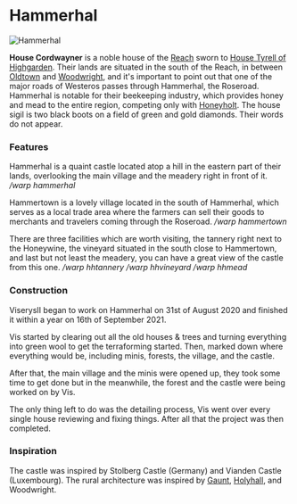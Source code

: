 

# Hammerhal

<Image src="https://cdn.sanity.io/images/1as7cn02/production/116bc1aa39c74934ec0333458af856afc27c351e-1440x847.png?w=976&h=350&fit=crop&crop=center&auto=format" alt="Hammerhal" width={976} height={350}  />

<ProjectDetails
  floatRight
  region="Reach"
  house="House Cordwayner"
  type="Castle"
  status="Completed"
  warp="/warp hammerhal"
  projectLead="ViserysII"
  dateStarted="August 30, 2020"
  dateCompleted="September 15, 2021"
/>

**House Cordwayner** is a noble house of the [Reach](https://westeroscraft.com/wiki/reach) sworn to [House Tyrell of Highgarden](https://westeroscraft.com/wiki/reach/highgarden). Their lands are situated in the south of the Reach, in between [Oldtown](https://westeroscraft.com/wiki/reach/oldtown) and [Woodwright](https://westeroscraft.com/wiki/reach/woodwright), and it's important to point out that one of the major roads of Westeros passes through Hammerhal, the Roseroad. Hammerhal is notable for their beekeeping industry, which provides honey and mead to the entire region, competing only with [Honeyholt](https://westeroscraft.com/wiki/reach/honeyholt). The house sigil is two black boots on a field of green and gold diamonds. Their words do not appear.

### Features

Hammerhal is a quaint castle located atop a hill in the eastern part of their lands, overlooking the main village and the meadery right in front of it. _/warp hammerhal_  
  
Hammertown is a lovely village located in the south of Hammerhal, which serves as a local trade area where the farmers can sell their goods to merchants and travelers coming through the Roseroad. _/warp hammertown_  
  
There are three facilities which are worth visiting, the tannery right next to the Honeywine, the vineyard situated in the south close to Hammertown, and last but not least the meadery, you can have a great view of the castle from this one. _/warp hhtannery /warp hhvineyard /warp hhmead_

### Construction

ViserysII began to work on Hammerhal on 31st of August 2020 and finished it within a year on 16th of September 2021.  
  
Vis started by clearing out all the old houses & trees and turning everything into green wool to get the terraforming started. Then, marked down where everything would be, including minis, forests, the village, and the castle.  
  
After that, the main village and the minis were opened up, they took some time to get done but in the meanwhile, the forest and the castle were being worked on by Vis.  
  
The only thing left to do was the detailing process, Vis went over every single house reviewing and fixing things. After all that the project was then completed.

### Inspiration

The castle was inspired by Stolberg Castle (Germany) and Vianden Castle (Luxembourg). The rural architecture was inspired by [Gaunt](https://westeroscraft.com/wiki/crownlands/gaunt), [Holyhall](https://westeroscraft.com/wiki/reach/holyhall), and Woodwright.